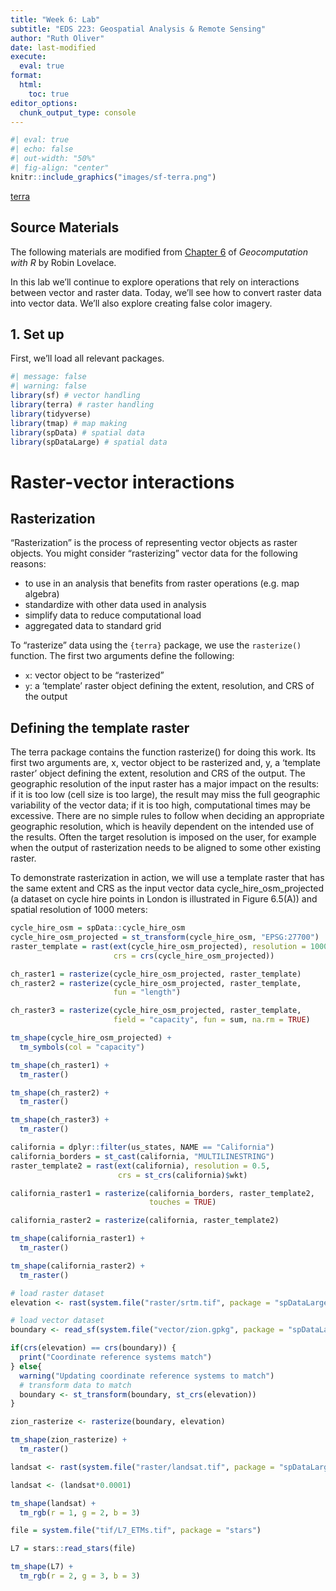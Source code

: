 ```yaml
---
title: "Week 6: Lab"
subtitle: "EDS 223: Geospatial Analysis & Remote Sensing"
author: "Ruth Oliver"
date: last-modified
execute: 
  eval: true
format:
  html:
    toc: true
editor_options: 
  chunk_output_type: console
---
```


```r
#| eval: true
#| echo: false
#| out-width: "50%"
#| fig-align: "center"
knitr::include_graphics("images/sf-terra.png")
```

::: {.gray-text .center-text}
[terra](https://rspatial.github.io/terra/){target="_blank"}
:::

::: {.callout-note icon=true}
# Source Materials
The following materials are modified from [Chapter 6](https://r.geocompx.org/raster-vector#raster-vector) of *Geocomputation with R* by Robin Lovelace.
:::

In this lab we'll continue to explore operations that rely on interactions between vector and raster data. Today, we'll see how to convert raster data into vector data. We'll also explore creating false color imagery.

## 1. Set up

First, we'll load all relevant packages.
```r
#| message: false
#| warning: false
library(sf) # vector handling
library(terra) # raster handling
library(tidyverse)
library(tmap) # map making
library(spData) # spatial data
library(spDataLarge) # spatial data
```

# Raster-vector interactions
## Rasterization

"Rasterization" is the process of representing vector objects as raster objects. You might consider "rasterizing" vector data for the following reasons:

- to use in an analysis that benefits from raster operations (e.g. map algebra)
- standardize with other data used in analysis
- simplify data to reduce computational load
- aggregated data to standard grid

To "rasterize" data using the `{terra}` package, we use the `rasterize()` function. The first two arguments define the following:

- `x`: vector object to be "rasterized"
- `y`: a 'template' raster object defining the extent, resolution, and CRS of the output

:::{.callout-warning icon=true}
# Defining the template raster
:::

The terra package contains the function rasterize() for doing this work. Its first two arguments are, x, vector object to be rasterized and, y, a ‘template raster’ object defining the extent, resolution and CRS of the output. The geographic resolution of the input raster has a major impact on the results: if it is too low (cell size is too large), the result may miss the full geographic variability of the vector data; if it is too high, computational times may be excessive. There are no simple rules to follow when deciding an appropriate geographic resolution, which is heavily dependent on the intended use of the results. Often the target resolution is imposed on the user, for example when the output of rasterization needs to be aligned to some other existing raster.

To demonstrate rasterization in action, we will use a template raster that has the same extent and CRS as the input vector data cycle_hire_osm_projected (a dataset on cycle hire points in London is illustrated in Figure 6.5(A)) and spatial resolution of 1000 meters:

```r
cycle_hire_osm = spData::cycle_hire_osm
cycle_hire_osm_projected = st_transform(cycle_hire_osm, "EPSG:27700")
raster_template = rast(ext(cycle_hire_osm_projected), resolution = 1000,
                       crs = crs(cycle_hire_osm_projected))
```

```r
ch_raster1 = rasterize(cycle_hire_osm_projected, raster_template)
ch_raster2 = rasterize(cycle_hire_osm_projected, raster_template, 
                       fun = "length")

ch_raster3 = rasterize(cycle_hire_osm_projected, raster_template, 
                       field = "capacity", fun = sum, na.rm = TRUE)
```

```r
tm_shape(cycle_hire_osm_projected) +
  tm_symbols(col = "capacity")

tm_shape(ch_raster1) +
  tm_raster()

tm_shape(ch_raster2) +
  tm_raster()

tm_shape(ch_raster3) +
  tm_raster()
```


```r
california = dplyr::filter(us_states, NAME == "California")
california_borders = st_cast(california, "MULTILINESTRING")
raster_template2 = rast(ext(california), resolution = 0.5,
                        crs = st_crs(california)$wkt)
```

```r
california_raster1 = rasterize(california_borders, raster_template2,
                               touches = TRUE)
```

```r
california_raster2 = rasterize(california, raster_template2) 
```

```r
tm_shape(california_raster1) +
  tm_raster()

tm_shape(california_raster2) +
  tm_raster()
```


```r
# load raster dataset
elevation <- rast(system.file("raster/srtm.tif", package = "spDataLarge"))

# load vector dataset
boundary <- read_sf(system.file("vector/zion.gpkg", package = "spDataLarge"))

if(crs(elevation) == crs(boundary)) {
  print("Coordinate reference systems match")
} else{
  warning("Updating coordinate reference systems to match")
  # transform data to match
  boundary <- st_transform(boundary, st_crs(elevation))
}

zion_rasterize <- rasterize(boundary, elevation)

tm_shape(zion_rasterize) +
  tm_raster()
```


```r
landsat <- rast(system.file("raster/landsat.tif", package = "spDataLarge"))

landsat <- (landsat*0.0001)

tm_shape(landsat) +
  tm_rgb(r = 1, g = 2, b = 3)

```


```r
file = system.file("tif/L7_ETMs.tif", package = "stars")

L7 = stars::read_stars(file)

tm_shape(L7) +
  tm_rgb(r = 2, g = 3, b = 3)
```

